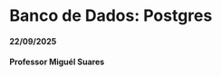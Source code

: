 # Banco de Dados: Postgres
#### 22/09/2025 {.unnumbered}
#### Professor Miguél Suares {.unnumbered}
